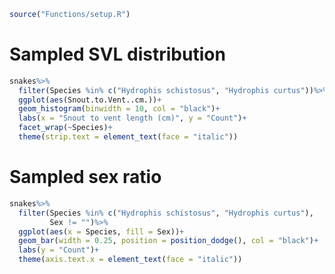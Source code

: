```r
source("Functions/setup.R")
```

# Sampled SVL distribution 

```r
snakes%>%
  filter(Species %in% c("Hydrophis schistosus", "Hydrophis curtus"))%>%
  ggplot(aes(Snout.to.Vent..cm.))+
  geom_histogram(binwidth = 10, col = "black")+
  labs(x = "Snout to vent length (cm)", y = "Count")+
  facet_wrap(~Species)+
  theme(strip.text = element_text(face = "italic"))
```

# Sampled sex ratio

```r
snakes%>%
  filter(Species %in% c("Hydrophis schistosus", "Hydrophis curtus"),
         Sex != "")%>%
  ggplot(aes(x = Species, fill = Sex))+
  geom_bar(width = 0.25, position = position_dodge(), col = "black")+
  labs(y = "Count")+
  theme(axis.text.x = element_text(face = "italic"))
```


